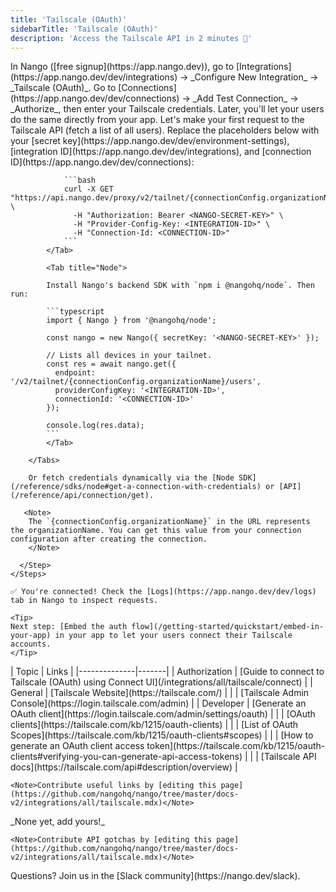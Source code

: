 ```yaml
---
title: 'Tailscale (OAuth)'
sidebarTitle: 'Tailscale (OAuth)'
description: 'Access the Tailscale API in 2 minutes 🔗'
---
```


<Tabs>
  <Tab title="🚀 Quickstart">
    <Steps>
      <Step title="Create an integration">
        In Nango ([free signup](https://app.nango.dev)), go to [Integrations](https://app.nango.dev/dev/integrations) -> _Configure New Integration_ -> _Tailscale (OAuth)_.
      </Step>
      <Step title="Authorize Tailscale (OAuth)">
        Go to [Connections](https://app.nango.dev/dev/connections) -> _Add Test Connection_ -> _Authorize_, then enter your Tailscale credentials. Later, you'll let your users do the same directly from your app.
      </Step>
      <Step title="Call the Tailscale API">
        Let's make your first request to the Tailscale API (fetch a list of all users). Replace the placeholders below with your [secret key](https://app.nango.dev/dev/environment-settings), [integration ID](https://app.nango.dev/dev/integrations), and [connection ID](https://app.nango.dev/dev/connections):
        <Tabs>
            <Tab title="cURL">

                ```bash
                curl -X GET "https://api.nango.dev/proxy/v2/tailnet/{connectionConfig.organizationName}/users" \
                  -H "Authorization: Bearer <NANGO-SECRET-KEY>" \
                  -H "Provider-Config-Key: <INTEGRATION-ID>" \
                  -H "Connection-Id: <CONNECTION-ID>" 
                ```
            </Tab>

            <Tab title="Node">

            Install Nango's backend SDK with `npm i @nangohq/node`. Then run:

            ```typescript
            import { Nango } from '@nangohq/node';

            const nango = new Nango({ secretKey: '<NANGO-SECRET-KEY>' });

            // Lists all devices in your tailnet.
            const res = await nango.get({
              endpoint: '/v2/tailnet/{connectionConfig.organizationName}/users',
              providerConfigKey: '<INTEGRATION-ID>',
              connectionId: '<CONNECTION-ID>'
            });

            console.log(res.data);
            ```
            </Tab>

        </Tabs>

        Or fetch credentials dynamically via the [Node SDK](/reference/sdks/node#get-a-connection-with-credentials) or [API](/reference/api/connection/get).

       <Note>
        The `{connectionConfig.organizationName}` in the URL represents the organizationName. You can get this value from your connection configuration after creating the connection.
        </Note>

      </Step>
    </Steps>

    ✅ You're connected! Check the [Logs](https://app.nango.dev/dev/logs) tab in Nango to inspect requests.

    <Tip>
    Next step: [Embed the auth flow](/getting-started/quickstart/embed-in-your-app) in your app to let your users connect their Tailscale accounts.
    </Tip>
  </Tab>
  <Tab title="🔗 Useful links">
  | Topic        | Links |
  |--------------|-------|
  | Authorization | [Guide to connect to Tailscale (OAuth) using Connect UI](/integrations/all/tailscale/connect) |
  | General       | [Tailscale Website](https://tailscale.com/) |
  |              | [Tailscale Admin Console](https://login.tailscale.com/admin) |
  | Developer     | [Generate an OAuth client](https://login.tailscale.com/admin/settings/oauth) |
  |              | [OAuth clients](https://tailscale.com/kb/1215/oauth-clients) |
  |              | [List of OAuth Scopes](https://tailscale.com/kb/1215/oauth-clients#scopes) |
  |              | [How to generate an OAuth client access token](https://tailscale.com/kb/1215/oauth-clients#verifying-you-can-generate-api-access-tokens) |
  |              | [Tailscale API docs](https://tailscale.com/api#description/overview) |

    <Note>Contribute useful links by [editing this page](https://github.com/nangohq/nango/tree/master/docs-v2/integrations/all/tailscale.mdx)</Note>
  </Tab>
  <Tab title="🚨 API gotchas">
    _None yet, add yours!_

    <Note>Contribute API gotchas by [editing this page](https://github.com/nangohq/nango/tree/master/docs-v2/integrations/all/tailscale.mdx)</Note>
  </Tab>
</Tabs>

<Info>
    Questions? Join us in the [Slack community](https://nango.dev/slack).
</Info>